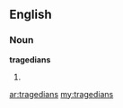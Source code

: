 ==English==

===Noun===
'''tragedians'''

# {{plural of|[[tragedian]]}}

[[ar:tragedians]]
[[my:tragedians]]